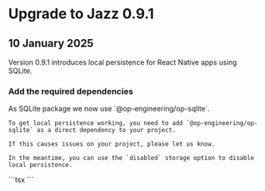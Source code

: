 

# Upgrade to Jazz 0.9.1

<h2 className="not-prose text-sm text-stone-600 dark:text-stone-400 mb-5 pb-2 border-b">
  10 January 2025
</h2>

<ContentByFramework framework="react-native">
  <div>
    Version 0.9.1 introduces local persistence for React Native apps using SQLite.
  </div>

  <h3>Add the required dependencies</h3>

  <div>
    As SQLite package we now use `@op-engineering/op-sqlite`.

    To get local persistence working, you need to add `@op-engineering/op-sqlite` as a direct dependency to your project.

    If this causes issues on your project, please let us know.
    
    In the meantime, you can use the `disabled` storage option to disable local persistence.
  </div>

  <CodeGroup>
    ```tsx
    <JazzProvider 
      auth={auto}
      storage="disabled"
      peer="wss://cloud.jazz.tools/?key=you@example.com"
      AccountSchema={MyAppAccount}
    >
      <App />
    </JazzProvider>
    ```
  </CodeGroup>
</ContentByFramework>

